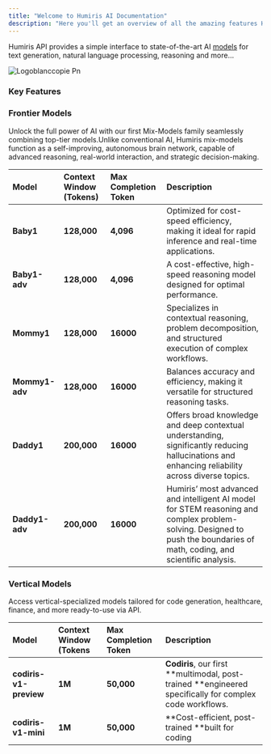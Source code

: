 ```yaml
---
title: "Welcome to Humiris AI Documentation"
description: "Here you'll get an overview of all the amazing features Humiris offers to help you mix all LLMs in 1 model."
---
```


Humiris API provides a simple interface to state-of-the-art AI [models](https://platform.openai.com/docs/models) for text generation, natural language processing, reasoning and more…

![Logoblanccopie Pn](/Logoblanccopie.png)

### Key Features

### **Frontier Models**

Unlock the full power of AI with our first Mix-Models family seamlessly combining top-tier models.Unlike conventional AI, Humiris mix-models function as a self-improving, autonomous brain network, capable of advanced reasoning, real-world interaction, and strategic decision-making.

| **Model**      | **Context Window (Tokens)** | **Max Completion Token** | **Description**                                                                                                                                                           |
| :------------- | :-------------------------- | :----------------------- | :------------------------------------------------------------------------------------------------------------------------------------------------------------------------ |
| **Baby1**      | **128,000**                 | **4,096**                | Optimized for cost-speed efficiency, making it ideal for rapid inference and real-time applications.                                                                      |
| **Baby1-adv**  | **128,000**                 | **4,096**                | A cost-effective, high-speed reasoning model designed for optimal performance.                                                                                            |
| **Mommy1**     | **128,000**                 | **16000**                | Specializes in contextual reasoning, problem decomposition, and structured execution of complex workflows.                                                                |
| **Mommy1-adv** | **128,000**                 | **16000**                | Balances accuracy and efficiency, making it versatile for structured reasoning tasks.                                                                                     |
| **Daddy1**     | **200,000**                 | **16000**                | Offers broad knowledge and deep contextual understanding, significantly reducing hallucinations and enhancing reliability across diverse topics.                          |
| **Daddy1-adv** | **200,000**                 | **16000**                | Humiris’ most advanced and intelligent AI model for STEM reasoning and complex problem-solving. Designed to push the boundaries of math, coding, and scientific analysis. |

### **Vertical Models**

Access vertical-specialized models tailored for code generation, healthcare, finance, and more ready-to-use via API.

| **Model**              | **Context Window (Tokens** | **Max Completion Token** | **Description**                                                                                         |
| :--------------------- | :------------------------- | :----------------------- | :------------------------------------------------------------------------------------------------------ |
| **codiris-v1-preview** | **1M**                     | **50,000**               | **Codiris**, our first **multimodal, post-trained **engineered specifically for complex code workflows. |
| **codiris-v1-mini**    | **1M**                     | **50,000**               | **Cost-efficient, post-trained **built for coding                                                       |